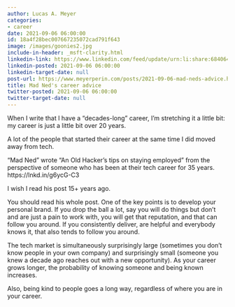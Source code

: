 ```yaml
---
author: Lucas A. Meyer
categories:
- career
date: 2021-09-06 06:00:00
id: 18a4f28bec007667235072cad791f643
image: /images/goonies2.jpg
include-in-header: _msft-clarity.html
linkedin-link: https://www.linkedin.com/feed/update/urn:li:share:6840649034512900096
linkedin-posted: 2021-09-06 06:00:00
linkedin-target-date: null
post-url: https://www.meyerperin.com/posts/2021-09-06-mad-neds-advice.html
title: Mad Ned's career advice
twitter-posted: 2021-09-06 06:00:00
twitter-target-date: null
---
```


When I write that I have a "decades-long" career, I'm stretching it a little bit: my career is just a little bit over 20 years. 

A lot of the people that started their career at the same time I did moved away from tech. 

"Mad Ned" wrote "An Old Hacker's tips on staying employed" from the perspective of someone who has been at their tech career for 35 years.
https://lnkd.in/g6ycG-C3 

I wish I read his post 15+ years ago. 

You should read his whole post. One of the key points is to develop your personal brand. If you drop the ball a lot, say you will do things but don't and are just a pain to work with, you will get that reputation, and that can follow you around. If you consistently deliver, are helpful and everybody knows it, that also tends to follow you around. 

The tech market is simultaneously surprisingly large (sometimes you don't know people in your own company) and surprisingly small (someone you knew a decade ago reaches out with a new opportunity). As your career grows longer, the probability of knowing someone and being known increases.

Also, being kind to people goes a long way, regardless of where you are in your career.
